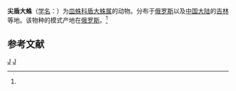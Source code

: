 {{Speciesbox
| taxon = Tapinocyba kolymensis
| binomial_authority = (Eskov, 1989)<ref name='id13362'>{{cite web| url =http://www.bioinfo.cn/db05/BjdwSpecies.php?action=view&id=13362| title =尖盾大蛛| work =《中国动物物种编目数据库》| publisher =中国科学院微生物研究所| author =中国科学院动物研究所| accessdate =2009-04-28| deadurl =yes| archiveurl =https://web.archive.org/web/20160305005619/http://www.bioinfo.cn/db05/BjdwSpecies.php?action=view&id=13362| archivedate =2016-03-05}}</ref>
}}

'''尖盾大蛛'''（[[学名|学名]]：{{lang|la|''Tapinocyba kolymensis''}}）为[[皿蛛科|皿蛛科]][[盾大蛛属|盾大蛛属]]的动物。分布于[[俄罗斯|俄罗斯]]以及[[中国大陆|中国大陆]]的[[吉林|吉林]]等地。该物种的模式产地在[[俄罗斯|俄罗斯]]。<ref name='id13362'/>

== 参考文献 ==
{{reflist}}

{{蜘蛛小作品}}

{{taxonbar}}
[[Category:_1989年描述的动物|J]]
[[Category:盾大蛛属|J]]